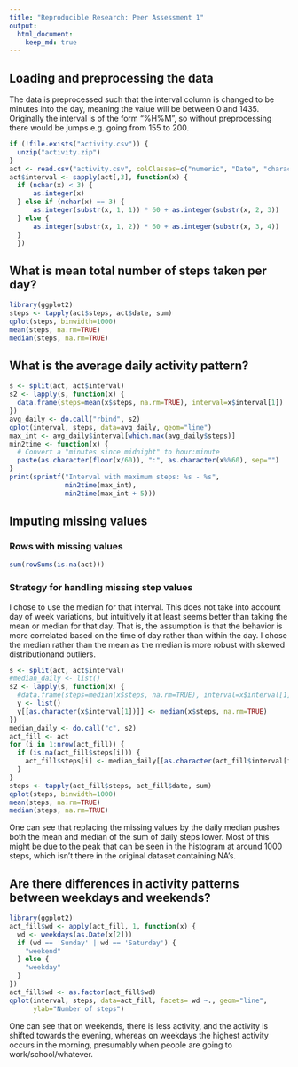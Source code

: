 ```yaml
---
title: "Reproducible Research: Peer Assessment 1"
output: 
  html_document:
    keep_md: true
---
```



## Loading and preprocessing the data

The data is preprocessed such that the interval column is changed to be minutes into the day, meaning the value will be between 0 and 1435. Originally the interval is of the form "%H%M", so without preprocessing there would be jumps e.g. going from 155 to 200.


```r
if (!file.exists("activity.csv")) {
  unzip("activity.zip")
}
act <- read.csv("activity.csv", colClasses=c("numeric", "Date", "character"))
act$interval <- sapply(act[,3], function(x) {
  if (nchar(x) < 3) {
      as.integer(x)
  } else if (nchar(x) == 3) {
      as.integer(substr(x, 1, 1)) * 60 + as.integer(substr(x, 2, 3))
  } else {
      as.integer(substr(x, 1, 2)) * 60 + as.integer(substr(x, 3, 4))
  }
  })
```

## What is mean total number of steps taken per day?
```r
library(ggplot2)
steps <- tapply(act$steps, act$date, sum)
qplot(steps, binwidth=1000)
mean(steps, na.rm=TRUE)
median(steps, na.rm=TRUE)
```


## What is the average daily activity pattern?
```r
s <- split(act, act$interval)
s2 <- lapply(s, function(x) {
  data.frame(steps=mean(x$steps, na.rm=TRUE), interval=x$interval[1])
})
avg_daily <- do.call("rbind", s2)
qplot(interval, steps, data=avg_daily, geom="line")
max_int <- avg_daily$interval[which.max(avg_daily$steps)]
min2time <- function(x) {
  # Convert a "minutes since midnight" to hour:minute
  paste(as.character(floor(x/60)), ":", as.character(x%%60), sep="")
}
print(sprintf("Interval with maximum steps: %s - %s",
              min2time(max_int),
              min2time(max_int + 5)))
```


## Imputing missing values

### Rows with missing values
```r
sum(rowSums(is.na(act)))
```

### Strategy for handling missing step values

I chose to use the median for that interval. This does not take into account day of week variations, but intuitively it at least seems better than taking the mean or median for that day. That is, the assumption is that the behavior is more correlated based on the time of day rather than within the day. I chose the median rather than the mean as the median is more robust with skewed distributionand outliers.

```r
s <- split(act, act$interval)
#median_daily <- list()
s2 <- lapply(s, function(x) {
  #data.frame(steps=median(x$steps, na.rm=TRUE), interval=x$interval[1])
  y <- list()
  y[[as.character(x$interval[1])]] <- median(x$steps, na.rm=TRUE)
})
median_daily <- do.call("c", s2)
act_fill <- act
for (i in 1:nrow(act_fill)) {
  if (is.na(act_fill$steps[i])) {
    act_fill$steps[i] <- median_daily[[as.character(act_fill$interval[i])]]
  }
}
steps <- tapply(act_fill$steps, act_fill$date, sum)
qplot(steps, binwidth=1000)
mean(steps, na.rm=TRUE)
median(steps, na.rm=TRUE)
```

One can see that replacing the missing values by the daily median pushes both the mean and median of the sum of daily steps lower. Most of this might be due to the peak that can be seen in the histogram at around 1000 steps, which isn't there in the original dataset containing NA's.

## Are there differences in activity patterns between weekdays and weekends?

```r
library(ggplot2)
act_fill$wd <- apply(act_fill, 1, function(x) {
  wd <- weekdays(as.Date(x[2]))
  if (wd == 'Sunday' | wd == 'Saturday') {
    "weekend"
  } else {
    "weekday"
  }
})
act_fill$wd <- as.factor(act_fill$wd)
qplot(interval, steps, data=act_fill, facets= wd ~., geom="line",
      ylab="Number of steps")
```

One can see that on weekends, there is less activity, and the activity is shifted towards the evening, whereas on weekdays the highest activity occurs in the morning, presumably when people are going to work/school/whatever.